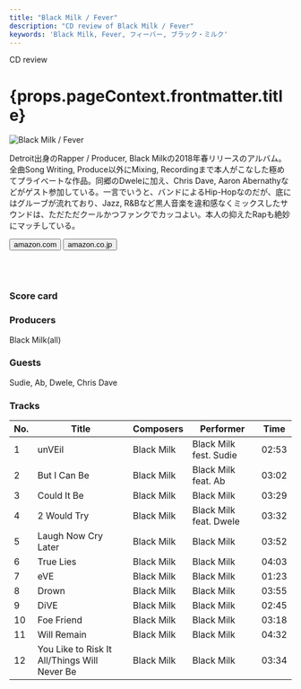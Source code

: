 ```yaml
---
title: "Black Milk / Fever"
description: "CD review of Black Milk / Fever"
keywords: 'Black Milk, Fever, フィーバー, ブラック・ミルク'
---
```




<p className="largeP">CD review</p>
<h1 className="h1--no--margin">{props.pageContext.frontmatter.title}</h1>

<Row  className="image-card-group">
	<Column colMd={"4"} colLg={"4"} noGutterMdLeft="">
       <ImageCard>

![Black Milk / Fever](../../images/cd/blackmilk1L.jpg) 

</ImageCard>
	</Column>
	<Column colMd={"4"} colLg={"8"} noGutterMdLeft="">
	<p>
	Detroit出身のRapper / Producer, Black Milkの2018年春リリースのアルバム。全曲Song Writing, Produce以外にMixing, Recordingまで本人がこなした極めてプライべートな作品。同郷のDweleに加え、Chris Dave, Aaron Abernathyなどがゲスト参加している。一言でいうと、バンドによるHip-Hopなのだが、底にはグルーブが流れており、Jazz, R&Bなど黒人音楽を違和感なくミックスしたサウンドは、ただただクールかつファンクでカッコよい。本人の抑えたRapも絶妙にマッチしている。
	</p>
	<div>
	  <Button href="https://amzn.to/2DqYm83" kind="primary" size="small" renderIcon={ArrowUpRight24}>
      amazon.com
      </Button>
      <Button href="https://amzn.to/326XqQi" kind="secondary" size="small" renderIcon={ArrowUpRight24}>
      amazon.co.jp
      </Button>
	</div>
	<a href="https://geo.music.apple.com/us/album/fever/1421559516?mt=1&app=music&ls=1&at=11lcug" style="display:inline-block;overflow:hidden;background:url(https://linkmaker.itunes.apple.com/ja-jp/lockup.svg?releaseDate=2018-02-23T00:00:00Z&kind=album&bubble=apple_music&style=mono-black) no-repeat;width:180px;height:45px;"></a>
	<a href="https://geo.music.apple.com/us/album/fever/1421559516?app=itunes&at=11lcug" style="display:inline-block;overflow:hidden;background:url(https://linkmaker.itunes.apple.com/ja-jp/badge-lrg.svg?releaseDate=2018-02-23T00:00:00Z&kind=album&bubble=itunes_music) no-repeat;width:140px;height:45px;"></a>
	</Column>
</Row>
<Row >
	<Column colMd={"4"} colLg={"4"} noGutterMdLeft="">
<div>
    <h3>Score card</h3>
	<SliderJS1 value="2" />
    <SliderJS2 value="1" />
	<SliderJS3 value="1" />
    <SliderJS4 value="9" />
</div>
</Column>
<Column colMd={"4"} colLg={"8"} noGutterMdLeft="">
<div>
<h3>Producers</h3>
<p>
Black Milk(all)
</p>
<h3>Guests</h3>
<p>
Sudie, Ab, Dwele, Chris Dave
</p>
</div>
</Column>
</Row>

<h3>Tracks</h3>

| No. |	 Title                                       |	Composers |	 Performer             | Time  |
| --- |	-------------------------------------------- | ---------- | ---------------------- | ----- |
| 1	  |	unVEil                                       | Black Milk |	Black Milk fest. Sudie | 02:53 |
| 2	  |	But I Can Be                                 | Black Milk |	Black Milk feat. Ab    | 03:02 |
| 3	  |	Could It Be                                  | Black Milk |	Black Milk             | 03:29 |
| 4	  |	2 Would Try                                  | Black Milk |	Black Milk feat. Dwele | 03:32 |
| 5	  |	Laugh Now Cry Later                          | Black Milk |	Black Milk             | 03:52 |
| 6	  |	True Lies                                    | Black Milk |	Black Milk             | 04:03 |
| 7	  |	eVE                                          | Black Milk |	Black Milk             | 01:23 |
| 8	  |	Drown                                        | Black Milk |	Black Milk             | 03:55 |
| 9	  |	DiVE                                         | Black Milk |	Black Milk             | 02:45 |
| 10  |	Foe Friend                                   | Black Milk |	Black Milk             | 03:18 |
| 11  |	Will Remain                                  | Black Milk |	Black Milk             | 04:32 |
| 12  |	You Like to Risk It All/Things Will Never Be | Black Milk |	Black Milk             | 03:34 |
